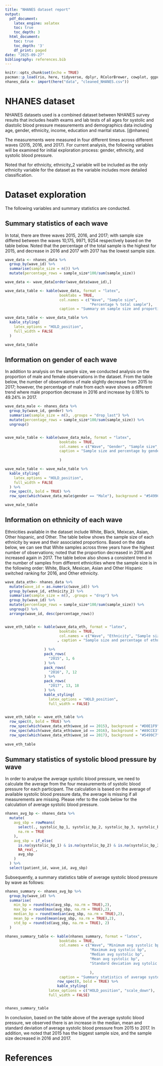 ```yaml
---
title: "NHANES dataset report"
output:
  pdf_document:
    latex_engine: xelatex
    toc: true
    toc_depth: 3
  html_document:
    toc: true
    toc_depth: '3'
    df_print: paged
date: "2025-09-27"
bibliography: references.bib
---
```


```r
knitr::opts_chunk$set(echo = TRUE)
pacman::p_load(rio, here, tidyverse, dplyr, RColorBrewer, cowplot, ggpubr, gghighlight, grid, scales, skimr, DT, flexdashboard, shiny, kableExtra)
nhanes_data <- import(here("data", "cleaned_NHANES.csv"))
```

# NHANES dataset
NHANES datasets used is a combined dataset between NHANES survey results that includes health exams and lab tests of all ages for systolic and diastolic blood pressure measurements and demographics data including age, gender, ethnicity, income, education and marital status. [@nhanes]

The measurements were measured in four different times across different waves (2015, 2016, and 2017). 
For current analysis, the following variables will be examined for initial exploration process: gender, ethnicity, and systolic blood pressure. 

Noted that for ethnicity, ethnicity_2 variable will be included as the only ethnicity variable for the dataset as the variable includes more detailed classification. 


# Dataset exploration
The following variables and summary statistics are conducted. 

## Summary statistics of each wave
In total, there are three waves 2015, 2016, and 2017; with sample size differed between the waves 10,175, 9971, 9254 respectively based on the table below. Noted that the percentage of the total sample is the highest for 2015, and decrease in 2016 and 2017 with 2017 has the lowest sample size. 

```r
wave_data <- nhanes_data %>%
  group_by(wave_id) %>%
  summarise(sample_size = n()) %>%
  mutate(percentage_rows = sample_size*100/sum(sample_size))

wave_data <- wave_data[order(wave_data$wave_id),]

wave_data_table <- kable(wave_data, format = "latex", 
                         booktabs = TRUE, 
                         col.names = c("Wave", "Sample size", 
                                       "Percentage % total sample"), 
                         caption = "Summary on sample size and proportion across waves")

wave_data_table <- wave_data_table %>%
  kable_styling(
    latex_options = "HOLD_position", 
    full_width = FALSE
  )

wave_data_table
``` 


## Information on gender of each wave

In addition to analysis on the sample size, we conducted analysis on the proportion of male and female observations in the dataset. From the table below, the number of observations of male slightly decrease from 2015 to 2017; however, the percentage of male from each wave shows a different trend where male proportion decrease in 2016 and increase by 0.18% to 49.24% in 2017. 

```r
wave_data_male <- nhanes_data %>%
  group_by(wave_id, gender) %>%
  summarise(sample_size = n(), .groups = "drop_last") %>%
  mutate(percentage_rows = sample_size*100/sum(sample_size)) %>%
  ungroup()


wave_male_table <- kable(wave_data_male, format = "latex", 
                         booktabs = TRUE, 
                         col.names = c("Wave", "Gender", "Sample size", "Percentage of wave"), 
                         caption = "Sample size and percentage by gender across waves"
                         
                         )

wave_male_table <- wave_male_table %>%
  kable_styling(
    latex_options = "HOLD_position", 
    full_width = FALSE
  ) %>%
  row_spec(0, bold = TRUE) %>%
  row_spec(which(wave_data_male$gender == "Male"), background = "#5499C7")

wave_male_table
``` 


## Information on ethnicity of each wave

Ethnicities available in the dataset include White, Black, Meixcan, Asian, Other hispanic, 
and Other. The table below shows the sample size of each ethnicity by wave and their associated proportions. 
Based on the data below, we can see that White samples across three years have the highest number of observations; noted that the proportion decreased in 2016 and increased again in 2017. The table below also shows a consistent trend in the number of samples from different ethnicities where the sample size is in the following order: White, Black, Mexican, Asian and Other Hispanic switched ranking for 2016, and Other ethnicity. 


```r
wave_data_eth<- nhanes_data %>%
  mutate(wave_id = as.numeric(wave_id)) %>%
  group_by(wave_id, ethnicity_2) %>%
  summarise(sample_size = n(), .groups = "drop") %>%
  group_by(wave_id) %>%
  mutate(percentage_rows = sample_size*100/sum(sample_size)) %>%
  ungroup() %>%
  arrange(wave_id, desc(percentage_rows))


wave_eth_table <- kable(wave_data_eth, format = "latex", 
                         booktabs = TRUE, 
                         col.names = c("Wave", "Ethnicity", "Sample size", "Percentage of wave")
                        , caption = "Sample size and percentage of ethnicity across waves"
                         
                  ) %>%
                  pack_rows(
                    "2015", 1, 6
                  ) %>%
                  pack_rows(
                    "2016", 7, 12
                  ) %>%
                  pack_rows(
                    "2017", 13, 18
                  ) %>%
                  kable_styling(
                    latex_options = "HOLD_position", 
                    full_width = FALSE)
                 

wave_eth_table <- wave_eth_table %>%
  row_spec(0, bold = TRUE) %>%
  row_spec(which(wave_data_eth$wave_id == 2015), background = "#D0E1F9") %>%
  row_spec(which(wave_data_eth$wave_id == 2016), background = "#A9CCE3") %>%
  row_spec(which(wave_data_eth$wave_id == 2017), background = "#5499C7")
  
wave_eth_table
``` 


## Summary statistics of systolic blood pressure by wave

In order to analyse the average systolic blood pressure, we need to calculate the average from the four measurements of systolic blood pressure for each participant. The calculation is based on the average of available systolic blood pressure data, the average is missing if all measurements are missing. Please refer to the code below for the calculation of average systolic blood pressure. 

```r
nhanes_avg_bp <- nhanes_data %>%
  mutate(
    avg_sbp = rowMeans(
      select(., systolic_bp_1, systolic_bp_2, systolic_bp_3, systolic_bp_4),
      na.rm = TRUE
    ),
    avg_sbp = if_else(
      is.na(systolic_bp_1) & is.na(systolic_bp_2) & is.na(systolic_bp_3) & is.na(systolic_bp_4),
      NA_real_,
      avg_sbp
    )
  ) %>%
  select(patient_id, wave_id, avg_sbp)

``` 


Subsequently, a summary statistics table of average systolic blood pressure by wave as follows: 
```r
nhanes_summary <- nhanes_avg_bp %>%
  group_by(wave_id) %>%
  summarise(
    min_bp = round(min(avg_sbp, na.rm = TRUE),2), 
    max_bp = round(max(avg_sbp, na.rm = TRUE),2), 
    median_bp = round(median(avg_sbp, na.rm = TRUE),2), 
    mean_bp = round(mean(avg_sbp, na.rm = TRUE),2), 
    std_bp = round(sd(avg_sbp, na.rm = TRUE), 2)
  )

nhanes_summary_table <- kable(nhanes_summary, format = "latex", 
                         booktabs = TRUE, 
                         col.names = c("Wave", "Minimum avg systolic bp",
                                       "Maximum avg systolic bp", 
                                       "Median avg systolic bp", 
                                       "Mean avg systolic bp", 
                                       "Standard deviation avg sytolic bp"
                                       
                                       ), 
                         caption = "Summary statistics of average systolic blood pressure by wave") %>%
                        row_spec(0, bold = TRUE) %>%
                        kable_styling(
                    latex_options = c("HOLD_position", "scale_down"), 
                    full_width = FALSE)


nhanes_summary_table
``` 
In conclusion, based on the table above of the average systolic blood pressure, we observed there is an increase in the median, mean and standard deviation of average systolic blood pressure from 2015 to 2017. In addition, we noted that 2015 has the biggest sample size, and the sample size decreased in 2016 and 2017. 


# References